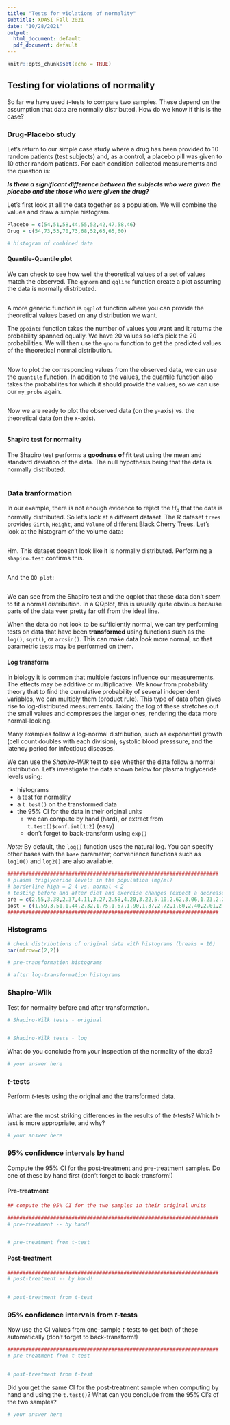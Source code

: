 ```yaml
---
title: "Tests for violations of normality"
subtitle: XDASI Fall 2021
date: "10/28/2021"
output:
  html_document: default
  pdf_document: default
---
```


```r
knitr::opts_chunk$set(echo = TRUE)
```

## Testing for violations of normality

So far we have used $t$-tests to compare two samples. These depend on the assumption that data are normally distributed. How do we know if this is the case?

### Drug-Placebo study

Let's return to our simple case study where a drug has been provided to 10 random patients (test subjects) and, as a control, a placebo pill was given to 10 other random patients. For each condition collected measurements and the question is:

***Is there a significant difference between the subjects who were given the placebo and the those who were given the drug?***

Let's first look at all the data together as a population. We will combine the values and draw a simple histogram.

```r

Placebo = c(54,51,58,44,55,52,42,47,58,46)
Drug = c(54,73,53,70,73,68,52,65,65,60)

# histogram of combined data

```


#### Quantile-Quantile plot

We can check to see how well the theoretical values of a set of values match the observed.
The `qqnorm` and `qqline` function create a plot assuming the data is normally distributed.


```r

```

A more generic function is `qqplot` function where you can provide the theoretical values based on any distribution we want. 

The `ppoints` function takes the number of values you want and it returns the probability spanned equally. We have 20 values so let's pick the 20 probabilities. We will then use the `qnorm` function to get the predicted values of the theoretical normal distribution.


```r

```

Now to plot the corresponding values from the observed data, we can use the `quantile` function. In addition to the values, the quantile function also takes the probabilites for which it should provide the values, so we can use our `my_probs` again.

```r

```

Now we are ready to plot the observed data (on the y-axis) vs. the theoretical data (on the x-axis).

```r

```

#### Shapiro test for normality

The Shapiro test performs a **goodness of fit** test using the mean and standard deviation of the data. The null hypothesis being that the data is normally distributed.

```r

```


### Data tranformation

In our example, there is not enough evidence to reject the $H_o$ that the data is normally distributed. So let's look at a different dataset. The R dataset `trees` provides `Girth`, `Height`, and `Volume` of different Black Cherry Trees. Let's look at the histogram of the volume data:

```r

```

Hm. This dataset doesn't look like it is normally distributed. Performing a `shapiro.test` confirms this.

```r

```

And the `QQ plot`:

```r

```

We can see from the Shapiro test and the qqplot that these data don't seem to fit a normal distribution. In a QQplot, this is usually quite obvious because parts of the data veer pretty far off from the ideal line.

When the data do not look to be sufficiently normal, we can try performing tests on data that have been **transformed** using functions such as the `log()`, `sqrt()`, or `arcsin()`. This can make data look more normal, so that parametric tests may be performed on them.

#### Log transform

In biology it is common that multiple factors influence our measurements. The effects may be additive or multiplicative. We know from probability theory that to find the cumulative probability of several independent variables, we can multiply them (product rule). This type of data often gives rise to log-distributed measurements. Taking the log of these stretches out the small values and compresses the larger ones, rendering the data more normal-looking.

Many examples follow a log-normal distribution, such as exponential growth (cell count doubles with each division), systolic blood presssure, and the latency period for infectious diseases.

We can use the *Shapiro-Wilk* test to see whether the data follow a normal distribution. Let's investigate the data shown below for plasma triglyceride levels using:

+ histograms
+ a test for normality
+ a `t.test()` on the transformed data
+ the 95% CI for the data in their original units
  - we can compute by hand (hard), or extract from `t.test()$conf.int[1:2]` (easy)
  - don't forget to back-transform using `exp()`

*Note:* By default, the `log()` function uses the natural log. You can specify other bases with the `base` parameter; convenience functions such as `log10()` and `log2()` are also available.

```r
#####################################################################
# plasma triglyceride levels in the population (mg/ml)
# borderline high = 2-4 vs. normal < 2
# testing before and after diet and exercise changes (expect a decrease)
pre = c(2.55,3.38,2.37,4.11,3.27,2.58,4.20,3.22,5.10,2.62,3.06,1.23,2.27,2.24,1.39,2.63,2.61,4.30,1.46,3.35,2.79,2.42,4.63,1.57)
post = c(1.59,3.51,1.44,2.32,1.75,1.67,1.90,1.37,2.72,1.80,2.40,2.01,2.41,1.38,1.18,4.31,2.09,2.32,2.63,2.25,1.71,2.01,1.95,3.46)
#####################################################################
```

### Histograms

```r

# check distributions of original data with histograms (breaks = 10)
par(mfrow=c(2,2))

# pre-transformation histograms

# after log-transformation histograms

```

### Shapiro-Wilk

Test for normality before and after transformation.

```r
# Shapiro-Wilk tests - original


# Shapiro-Wilk tests - log


```


What do you conclude from your inspection of the normality of the data?

```r
# your answer here
```

### $t$-tests

Perform $t$-tests using the original and the transformed data.

```r

```

What are the most striking differences in the results of the $t$-tests? Which $t$-test is more appropriate, and why?

```r
# your answer here
```


### 95% confidence intervals by hand

Compute the 95% CI for the post-treatment and pre-treatment samples. Do one of these by hand first (don't forget to back-transform!)

#### Pre-treatment

```r

## compute the 95% CI for the two samples in their original units

#####################################################################
# pre-treatment -- by hand!


# pre-treatment from t-test

```

#### Post-treatment

```r
#####################################################################
# post-treatment -- by hand!


# post-treatment from t-test

```

### 95% confidence intervals from $t$-tests

Now use the CI values from one-sample $t$-tests to get both of these automatically (don't forget to back-transform!)

```r
#####################################################################
# pre-treatment from t-test


# post-treatment from t-test


```

Did you get the same CI for the post-treatment sample when computing by hand and using the `t.test()`? What can you conclude from the 95% CI's of the two samples?

```r
# your answer here
```
